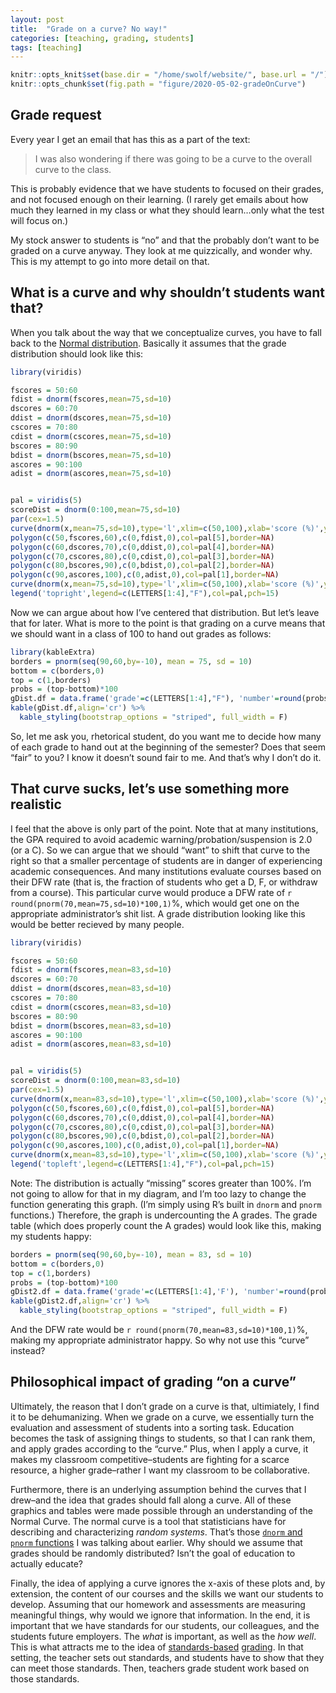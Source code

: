 ```yaml
---
layout: post
title:  "Grade on a curve? No way!"
categories: [teaching, grading, students]
tags: [teaching]
---
```

```r
knitr::opts_knit$set(base.dir = "/home/swolf/website/", base.url = "/")
knitr::opts_chunk$set(fig.path = "figure/2020-05-02-gradeOnCurve")
```

## Grade request

Every year I get an email that has this as a part of the text:

> I was also wondering if there was going to be a curve to the overall curve to the class.

This is probably evidence that we have students to focused on their grades, and not focused enough on their learning.  (I rarely get emails about how much they learned in my class or what they should learn...only what the test will focus on.)  

My stock answer to students is "no" and that the probably don't want to be graded on a curve anyway.  They look at me quizzically, and wonder why.  This is my attempt to go into more detail on that.

## What is a curve and why shouldn't students want that?

When you talk about the way that we conceptualize curves, you have to fall back to the [Normal distribution](https://en.wikipedia.org/wiki/Normal_distribution).  Basically it assumes that the grade distribution should look like this:

```r
library(viridis)

fscores = 50:60
fdist = dnorm(fscores,mean=75,sd=10)
dscores = 60:70
ddist = dnorm(dscores,mean=75,sd=10)
cscores = 70:80
cdist = dnorm(cscores,mean=75,sd=10)
bscores = 80:90
bdist = dnorm(bscores,mean=75,sd=10)
ascores = 90:100
adist = dnorm(ascores,mean=75,sd=10)


pal = viridis(5)
scoreDist = dnorm(0:100,mean=75,sd=10)
par(cex=1.5)
curve(dnorm(x,mean=75,sd=10),type='l',xlim=c(50,100),xlab='score (%)',ylab='Grade distribution',lwd=2,ylim=c(0,1.05*dnorm(75,mean=75,sd=10)))
polygon(c(50,fscores,60),c(0,fdist,0),col=pal[5],border=NA)
polygon(c(60,dscores,70),c(0,ddist,0),col=pal[4],border=NA)
polygon(c(70,cscores,80),c(0,cdist,0),col=pal[3],border=NA)
polygon(c(80,bscores,90),c(0,bdist,0),col=pal[2],border=NA)
polygon(c(90,ascores,100),c(0,adist,0),col=pal[1],border=NA)
curve(dnorm(x,mean=75,sd=10),type='l',xlim=c(50,100),xlab='score (%)',ylab='Grade distribution',lwd=2,add=TRUE)
legend('topright',legend=c(LETTERS[1:4],"F"),col=pal,pch=15)
```

Now we can argue about how I've centered that distribution.  But let's leave that for later.  What is more to the point is that grading on a curve means that we should want in a class of 100 to hand out grades as follows:

```r
library(kableExtra)
borders = pnorm(seq(90,60,by=-10), mean = 75, sd = 10)
bottom = c(borders,0)
top = c(1,borders)
probs = (top-bottom)*100
gDist.df = data.frame('grade'=c(LETTERS[1:4],"F"), 'number'=round(probs,0))
kable(gDist.df,align='cr') %>%
  kable_styling(bootstrap_options = "striped", full_width = F)
```

So, let me ask you, rhetorical student, do you want me to decide how many of each grade to hand out at the beginning of the semester?  Does that seem "fair" to you?  I know it doesn't sound fair to me.  And that's why I don't do it.

## That curve sucks, let's use something more realistic

I feel that the above is only part of the point.  Note that at many institutions, the GPA required to avoid academic warning/probation/suspension is 2.0 (or a C).  So we can argue that we should "want" to shift that curve to the right so that a smaller percentage of students are in danger of experiencing academic consequences. And many institutions evaluate courses based on their DFW rate (that is, the fraction of students who get a D, F, or withdraw from a course).  This particular curve would produce a DFW rate of `r round(pnorm(70,mean=75,sd=10)*100,1)`%, which would get one on the appropriate administrator's shit list.  A grade distribution looking like this would be better recieved by many people.

```r
library(viridis)

fscores = 50:60
fdist = dnorm(fscores,mean=83,sd=10)
dscores = 60:70
ddist = dnorm(dscores,mean=83,sd=10)
cscores = 70:80
cdist = dnorm(cscores,mean=83,sd=10)
bscores = 80:90
bdist = dnorm(bscores,mean=83,sd=10)
ascores = 90:100
adist = dnorm(ascores,mean=83,sd=10)


pal = viridis(5)
scoreDist = dnorm(0:100,mean=83,sd=10)
par(cex=1.5)
curve(dnorm(x,mean=83,sd=10),type='l',xlim=c(50,100),xlab='score (%)',ylab='Grade distribution',lwd=2,ylim=c(0,1.05*dnorm(83,mean=83,sd=10)))
polygon(c(50,fscores,60),c(0,fdist,0),col=pal[5],border=NA)
polygon(c(60,dscores,70),c(0,ddist,0),col=pal[4],border=NA)
polygon(c(70,cscores,80),c(0,cdist,0),col=pal[3],border=NA)
polygon(c(80,bscores,90),c(0,bdist,0),col=pal[2],border=NA)
polygon(c(90,ascores,100),c(0,adist,0),col=pal[1],border=NA)
curve(dnorm(x,mean=83,sd=10),type='l',xlim=c(50,100),xlab='score (%)',ylab='Grade distribution',lwd=2,add=TRUE)
legend('topleft',legend=c(LETTERS[1:4],"F"),col=pal,pch=15)
```

Note: The distribution is actually "missing" scores greater than 100%.  I'm not going to allow for that in my diagram, and I'm too lazy to change the function generating this graph.  (I'm simply using R's built in `dnorm` and `pnorm` functions.)  Therefore, the graph is undercounting the A grades.  The grade table (which does properly count the A grades) would look like this, making my students happy:

```r
borders = pnorm(seq(90,60,by=-10), mean = 83, sd = 10)
bottom = c(borders,0)
top = c(1,borders)
probs = (top-bottom)*100
gDist2.df = data.frame('grade'=c(LETTERS[1:4],'F'), 'number'=round(probs,0))
kable(gDist2.df,align='cr') %>%
  kable_styling(bootstrap_options = "striped", full_width = F)
```

And the DFW rate would be `r round(pnorm(70,mean=83,sd=10)*100,1)`%, making my appropriate administrator happy.  So why not use this "curve" instead?

## Philosophical impact of grading "on a curve"

Ultimately, the reason that I don't grade on a curve is that, ultimiately, I find it to be dehumanizing.  When we grade on a curve, we essentially turn the evaluation and assessment of students into a sorting task.  Education becomes the task of assigning things to students, so that I can rank them, and apply grades according to the "curve."  Plus, when I apply a curve, it makes my classroom competitive--students are fighting for a scarce resource, a higher grade--rather I want my classroom to be collaborative.  

Furthermore, there is an underlying assumption behind the curves that I drew--and the idea that grades should fall along a curve.  All of these graphics and tables were made possible through an understanding of the Normal Curve.  The normal curve is a tool that statisticians have for describing and characterizing _random systems_.  That's those [`dnorm` and `pnorm` functions](https://stat.ethz.ch/R-manual/R-devel/library/stats/html/Normal.html) I was talking about earlier.  Why should we assume that grades should be randomly distributed?  Isn't the goal of education to actually educate?  

Finally, the idea of applying a curve ignores the x-axis of these plots and, by extension, the content of our courses and the skills we want our students to develop.  Assuming that our homework and assessments are measuring meaningful things, why would we ignore that information.  In the end, it is important that we have standards for our students, our colleagues, and the students future employers.  The *what* is important, as well as the *how well*.  This is what attracts me to the idea of [standards-based](https://arundquist.wordpress.com/2013/07/23/sbg-thoughts-after-aapt/) [grading](https://www.per-central.org/items/detail.cfm?ID=11815).  In that setting, the teacher sets out standards, and students have to show that they can meet those standards.  Then, teachers grade student work based on those standards.  

